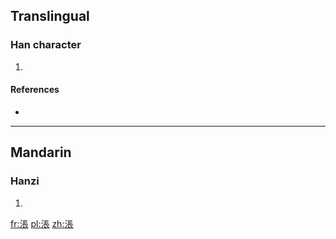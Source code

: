 ==Translingual==

===Han character===
{{Han char|rn=85|rad=水|as=08|sn=11|four=|canj=水尸一女 (ESMV)}}

# {{defn|Han|sort=水08}}

====References====
* {{Han ref|kx=0628.030|dkj=17585|hdz=31639.050|uh=6DB1|ud=28081}}

----

==Mandarin==

===Hanzi===
{{cmn-hanzi|pin=[[zhàng]] ([[zhang4]])|wg=chang<sup>4</sup>}}

# {{defn|Mandarin|sort=水08}}

[[fr:涱]]
[[pl:涱]]
[[zh:涱]]